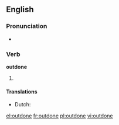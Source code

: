 ==English==

===Pronunciation===
* {{IPA|/'ɑʊtdon/}}
*: {{rhymes|ʌn}}

===Verb===
'''outdone'''

# {{past participle of|[[outdo]]}}

====Translations====
* Dutch: {{t-|nl|overtroffen}}

[[el:outdone]]
[[fr:outdone]]
[[pl:outdone]]
[[vi:outdone]]